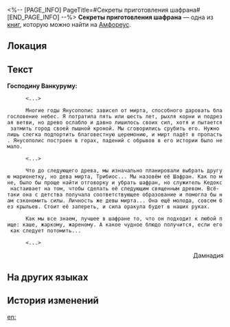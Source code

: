 <%-- [PAGE_INFO]
PageTitle=#Секреты приготовления шафрана#
[END_PAGE_INFO] --%>
{{Дополнить}}
{{Книга Инфобокс
|id           = 490
|Название     = 
|Изображение  = Предмет Секреты приготовления шафрана.png
|Мир          = Амфореус
|Томов        = 1
|Автор        = <!--нужно добавить-->
|Описание     = Секретное письмо чиновника. На первый взгляд выглядит как кулинарный рецепт, но при внимательном прочтении создаётся ощущение, что это зашифрованный заговор.
|Том1         = {{tx}}
|Источник1    = {{tx|Отсутствует источник}}
|Персонажи    = 
|Фракции      = 
}}
'''Секреты приготовления шафрана''' — одна из [[Книги|книг]], которую можно найти на [[Амфореус]].

==Локация==
{{Отметка карты|<!--название карты-->|<!--id отметки-->}}

==Текст==
'''Господину Ванкуруму:'''

       <...>

       Многие годы Янусополис зависел от мирта, способного даровать благословение небес. Я потратила пять или шесть лет, рыхля корни и подрезая ветви, но древо ослабло и давно лишилось своих сил, хотя и пытается затмить город своей пышной кроной. Мы сговорились срубить его. Нужно лишь слегка подпортить благовестную церемонию, и мирт падёт в пропасть. Янусополис построен в горах, падений с обрывов в его истории было немало.

       <...>

       Что до следующего древа, мы изначально планировали выбрать другую марионетку, но дева мирта, Трибиос... Мы назовём её Шафран. Как по мне, было бы проще найти отговорку и убрать шафран, но служитель Кедокс настаивает на том, чтобы сделать её следующим священным древом. Всё-таки она с детства получала соответствующее образование и помогла бы нам сэкономить силы. Личность же девы мирта... Она ещё молода, совсем без крыльев. Стоит её запереть, и сила оракула будет в наших руках.

       Как мы все знаем, лучшее в шафране то, что он подходит к любой пище: каше, жаркому, жареному. А какое чудное блюдо получится, если его как следует потомить...

       <...>

<div align="right">Дамнадия</div>

==На других языках==
{{На других языках
|en   = Saffron Secret Recipes
|zhs  = 番红蕊秘制法
|zht  = 番紅蕊秘製法
|ja   = サフランの花蕊の調理法
|ko   = 사프란 제작 비법
|es   = Receta secreta del alafrán
|fr   = Methode secrète de préparation du safran
|ru   = Секреты приготовления шафрана
|th   = สูตรลับการทำเกสรหญ้าฝรั่น
|vi   = Công Thức Bí Mật Saffron
|de   = Geheimrezepte mit Safran
|id   = Resep Rahasia Saffron
|pt   = Receitas Secretas de Açafrão
}}

==История изменений==
{{История изменений|3.5}}

[[en:]]